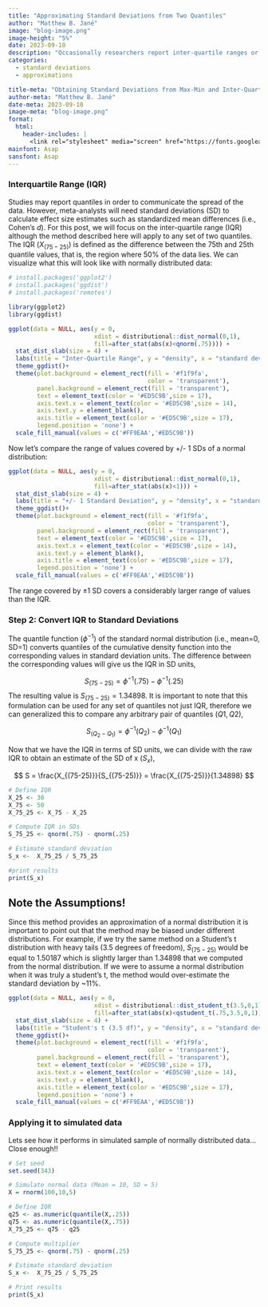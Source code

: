 ```yaml
---
title: "Approximating Standard Deviations from Two Quantiles"
author: "Matthew B. Jané"
image: "blog-image.png"
image-height: "5%"
date: 2023-09-10
description: "Occasionally researchers report inter-quartile ranges or sets of quantiles to measure the spread of the data. Since meta-analysts need standard deviations to calculate effect size estimates, here is a strategy to approximate them from a pair of quantiles."
categories:
  - standard deviations
  - approximations

title-meta: "Obtaining Standard Deviations from Max-Min and Inter-Quartile Range"
author-meta: "Matthew B. Jané"
date-meta: 2023-09-10
image-meta: "blog-image.png"
format:
  html:
    header-includes: |
      <link rel="stylesheet" media="screen" href="https://fonts.googleapis.com/css?family=Asap" type="text/css"/>
mainfont: Asap
sansfont: Asap
---
```


### Interquartile Range (IQR)

Studies may report quantiles in order to communicate the spread of the data. However, meta-analysts will need standard deviations (SD) to calculate effect size estimates such as standardized mean differences (i.e., Cohen's $d$). For this post, we will focus on the inter-quartile range (IQR) although the method described here will apply to any set of two quantiles. The IQR ($X_{(75-25)}$) is defined as the difference between the 75th and 25th quantile values, that is, the region where 50% of the data lies. We can visualize what this will look like with normally distributed data:

```r
# install.packages('ggplot2')
# install.packages('ggdist')
# install.packages('remotes')

library(ggplot2)
library(ggdist)

ggplot(data = NULL, aes(y = 0, 
                        xdist = distributional::dist_normal(0,1),
                        fill=after_stat(abs(x)<qnorm(.75)))) +
  stat_dist_slab(size = 4) +  
  labs(title = "Inter-Quartile Range", y = "density", x = "standard deviations") + 
  theme_ggdist()+
  theme(plot.background = element_rect(fill = '#f1f9fa',
                                       color = 'transparent'),
        panel.background = element_rect(fill = 'transparent'),
        text = element_text(color = '#ED5C9B',size = 17),
        axis.text.x = element_text(color = '#ED5C9B',size = 14),
        axis.text.y = element_blank(),
        axis.title = element_text(color = '#ED5C9B',size = 17),
        legend.position = 'none') +
  scale_fill_manual(values = c('#FF9EAA','#ED5C9B'))


```

Now let's compare the range of values covered by +/- 1 SDs of a normal distribution:

```r

ggplot(data = NULL, aes(y = 0,
                        xdist = distributional::dist_normal(0,1),
                        fill=after_stat(abs(x)<1))) +
  stat_dist_slab(size = 4) +  
  labs(title = "+/- 1 Standard Deviation", y = "density", x = "standard deviations") + 
  theme_ggdist()+
  theme(plot.background = element_rect(fill = '#f1f9fa',
                                       color = 'transparent'),
        panel.background = element_rect(fill = 'transparent'),
        text = element_text(color = '#ED5C9B',size = 17),
        axis.text.x = element_text(color = '#ED5C9B',size = 14),
        axis.text.y = element_blank(),
        axis.title = element_text(color = '#ED5C9B',size = 17),
        legend.position = 'none') +
  scale_fill_manual(values = c('#FF9EAA','#ED5C9B'))


```

The range covered by $\pm 1$ SD covers a considerably larger range of values than the IQR.

### Step 2: Convert IQR to Standard Deviations

The quantile function ($\phi^{-1}$) of the standard normal distribution (i.e., mean=0, SD=1) converts quantiles of the cumulative density function into the corresponding values in standard deviation units. The difference between the corresponding values will give us the IQR in SD units,

$$
S_{(75-25)} = \phi^{-1}(.75) - \phi^{-1}(.25)
$$ The resulting value is $S_{(75-25)}=1.34898$. It is important to note that this formulation can be used for any set of quantiles not just IQR, therefore we can generalized this to compare any arbitrary pair of quantiles ($Q1,Q2$),

$$
S_{(Q_2-Q_1)} = \phi^{-1}(Q_2) - \phi^{-1}(Q_1)
$$

Now that we have the IQR in terms of SD units, we can divide with the raw IQR to obtain an estimate of the SD of x ($S_x$),

$$
S =  \frac{X_{(75-25)}}{S_{(75-25)}} = \frac{X_{(75-25)}}{1.34898}
$$

```r
# Define IQR
X_25 <- 30
X_75 <- 50
X_75_25 <- X_75 - X_25

# Compute IQR in SDs
S_75_25 <- qnorm(.75) - qnorm(.25)

# Estimate standard deviation
S_x <-  X_75_25 / S_75_25

#print results
print(S_x)
```

## Note the Assumptions!

Since this method provides an approximation of a normal distribution it is important to point out that the method may be biased under different distributions. For example, if we try the same method on a Student's t distribution with heavy tails (3.5 degrees of freedom), $S_{(75-25)}$ would be equal to 1.50187 which is slightly larger than 1.34898 that we computed from the normal distribution. If we were to assume a normal distribution when it was truly a student's t, the method would over-estimate the standard deviation by \~11%.

```r

ggplot(data = NULL, aes(y = 0,
                        xdist = distributional::dist_student_t(3.5,0,1),
                        fill=after_stat(abs(x)<qstudent_t(.75,3.5,0,1)))) +
  stat_dist_slab(size = 4) +  
  labs(title = "Student's t (3.5 df)", y = "density", x = "standard deviations") + 
  theme_ggdist()+
  theme(plot.background = element_rect(fill = '#f1f9fa',
                                       color = 'transparent'),
        panel.background = element_rect(fill = 'transparent'),
        text = element_text(color = '#ED5C9B',size = 17),
        axis.text.x = element_text(color = '#ED5C9B',size = 14),
        axis.text.y = element_blank(),
        axis.title = element_text(color = '#ED5C9B',size = 17),
        legend.position = 'none') +
  scale_fill_manual(values = c('#FF9EAA','#ED5C9B'))


```

### Applying it to simulated data

Lets see how it performs in simulated sample of normally distributed data... Close enough!!

```r
# Set seed
set.seed(343)

# Simulate normal data (Mean = 10, SD = 5)
X = rnorm(100,10,5)

# Define IQR
q25 <- as.numeric(quantile(X,.25))
q75 <- as.numeric(quantile(X,.75))
X_75_25 <- q75 - q25

# Compute multiplier
S_75_25 <- qnorm(.75) - qnorm(.25)

# Estimate standard deviation
S_x <-  X_75_25 / S_75_25

# Print results
print(S_x)
```
